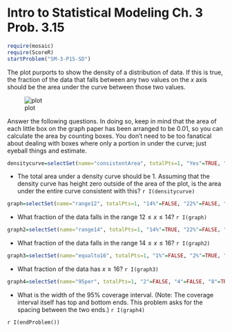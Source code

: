 Intro to Statistical Modeling Ch. 3 Prob. 3.15
========================================================
```r
require(mosaic)
require(ScoreR)
startProblem("SM-3-P15-SD")
```

The plot purports to show the density of a distribution of data.  If this is
true, the fraction of the data that falls between any two values on
the $x$ axis should be the area under the curve between those two
values.

![plot](B106-plot1.png)


Answer the following questions. In doing so, keep in mind that the area of each
little box on the graph paper has been arranged to be $0.01$, so you
can calculate the area by counting boxes.  You don't need to be too
fanatical about dealing with boxes where only a portion in under the
curve; just eyeball things and estimate.

```r
densitycurve=selectSet(name="consistentArea", totalPts=1, "Yes"=TRUE, "No"=FALSE)
```
* The total area under a density curve should be 1.
  Assuming that the density curve has height zero outside of the area
  of the plot, is the area under the entire curve consistent with
  this?  `r I(densitycurve)`

```r
graph=selectSet(name="range12", totalPts=1, "14%"=FALSE, "22%"=FALSE, "34%"=TRUE, "56%"=FALSE, "Can't tell from this graph."=FALSE)
```
* What fraction of the data falls in the range $12 \leq x \leq
  14$? `r I(graph)`

```r
graph2=selectSet(name="range14", totalPts=1, "14%"=TRUE, "22%"=FALSE, "34%"=FALSE, "56%"=FALSE, "Can't tell from this graph."=FALSE)
```
* What fraction of the data falls in the range $14 \leq x \leq
  16$? `r I(graph2)`

```r
graph3=selectSet(name="equalto16", totalPts=1, "1%"=FALSE, "2%"=TRUE, "5%"=FALSE, "10%"=FALSE, "Can't tell from this graph."=FALSE)
```
* What fraction of the data has $x \geq 16$? `r I(graph3)`

```r
graph4=selectSet(name="95per", totalPts=1, "2"=FALSE, "4"=FALSE, "8"=TRUE, "12"=FALSE, "Can't tell from the graph."=FALSE)
```
* What is the width of the 95% coverage interval.  (Note: The
  coverage interval itself has top and bottom ends.  This problem asks
  for the spacing between the two ends.) `r I(graph4)`
  
`r I(endProblem())`

